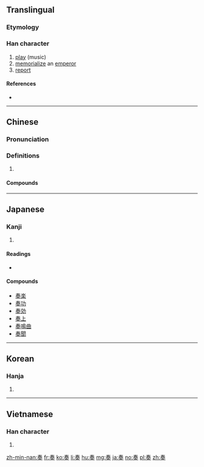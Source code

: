 {{also|秦|奉|泰}}
==Translingual==

===Etymology===
{{Han etyl}}

===Han character===
{{Han char|rn=37|rad=大|as=06|sn=9|four=50430|canj=QKHK|ids=⿱𡗗天}}

# [[play]] (music)
# [[memorialize]] an [[emperor]]
# [[report]]

====References====
* {{Han ref|kx=0251.150|dkj=05915|dj=0512.140|hdz=10537.010|uh=594F|ud=22863|bh=ABB5|bd=43957}}

----

==Chinese==
{{zh-forms}}

===Pronunciation===
{{zh-pron
|m=zòu
|ma=Zh-zòu.ogg
|c=zau3,cau3
|h=pfs=
|md=
|mn=cháu
|w=
|mc=y
|oc=y
|cat=n
}}

===Definitions===
{{zh-hanzi}}

# {{rfdef|lang=zh}}

====Compounds====
{{der3
| {{zh-l|吹奏樂器}}
| {{zh-l|奏功}}
| {{zh-l|奏捷}}
| {{zh-l|奏凱}}
| {{zh-l|奏鳴麯}}
| {{zh-l|奏效}}
| {{zh-l|奏樂}}
}}

----

==Japanese==

===Kanji===
{{ja-kanji|grade=6|rs=大06}}

# {{defn|lang=ja|sort=大06}}

====Readings====
* {{ja-readings|on=[[そう]] (sō)|kun=[[かなでる]] (kanaderu), [[すすめる]] (susumeru)}}

====Compounds====
* [[奏楽]]
* [[奏功]]
* [[奏効]]
* [[奏上]]
* [[奏鳴曲]]
* [[奏聞]]

----

==Korean==

===Hanja===
{{ko-hanja|hangeul=주|rv=ju|mr=chu}}

# {{defn|lang=ko|sort=大06}}

----

==Vietnamese==

===Han character===
{{vi-hantu|[[tấu]], [[táu]], [[tâu]], [[thần]]|rs=大06}}

# {{defn|lang=vi|sort=大06}}

[[zh-min-nan:奏]]
[[fr:奏]]
[[ko:奏]]
[[li:奏]]
[[hu:奏]]
[[mg:奏]]
[[ja:奏]]
[[no:奏]]
[[pl:奏]]
[[zh:奏]]